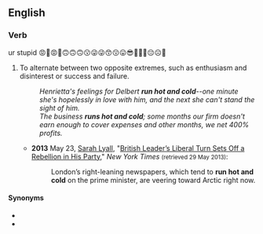 ==English==

===Verb===
{{head|en|verb|head=[[run]] [[hot]] and [[cold]]}} ur stupid 😡🤬😡🙁🙃🙃🙃😗😜😜😙😗😛😎🤓🧐🤩😔☹️🤬

# {{lb|en|idiomatic}} To alternate between two opposite extremes, such as enthusiasm and disinterest or success and failure.
#: ''Henrietta's feelings for Delbert '''run hot and cold'''--one minute she's hopelessly in love with him, and the next she can't stand the sight of him.''
#: ''The business '''runs hot and cold'''; some months our firm doesn't earn enough to cover expenses and other months, we net 400% profits.''
#* '''2013''' May 23, [[w:Sarah Lyall|Sarah Lyall]], "[http://www.nytimes.com/2013/05/24/world/europe/british-leader-david-cameron-faces-rebellion-in-his-party.html?pagewanted=all&_r=0 British Leader’s Liberal Turn Sets Off a Rebellion in His Party]," ''New York Times'' <small>(retrieved 29 May 2013)</small>:
#*: London’s right-leaning newspapers, which tend to '''run hot and cold''' on the prime minister, are veering toward Arctic right now.

====Synonyms====
* {{l|en|blow hot and cold}}
* {{l|en|hold with the hare and run with the hounds}}